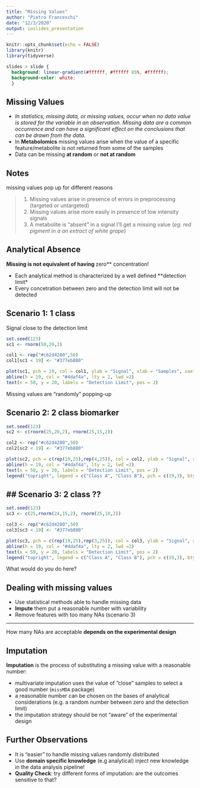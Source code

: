 ```yaml
---
title: "Missing Values"
author: "Pietro Franceschi"
date: "12/3/2020"
output: ioslides_presentation
---
```


```r
knitr::opts_chunk$set(echo = FALSE)
library(knitr)
library(tidyverse)
```


```css

slides > slide {
  background: linear-gradient(#ffffff, #ffffff 85%, #ffffff);
  background-color: white;
  }

```


## Missing Values

- _In statistics, missing data, or missing values, occur when no data value is stored for the variable in an observation. Missing data are a common occurrence and can have a significant effect on the conclusions that can be drawn from the data._
- In **Metabolomics** missing values arise when the value of a specific feature/metabolite is not returned from some of the samples
- Data can be missing **at random** or **not at random**


## Notes

missing values pop up for different reasons

>1. Missing values arise in presence of errors in preprocessing (targeted or untargeted)
>2. Missing values arise more easily in presence of low intensity signals
>3. A metabolite is "absent" in a signal I'll get a missing value (_eg. red pigment in a an extract of white grape_)


## Analytical Absence

**Missing is not equivalent of having **zero** concentration!

- Each analytical method is characterized by a well defined **detection limit*
- Every concetration between zero and the detection limit will not be detected

## Scenario 1: 1 class

Signal close to the detection limit

```r
set.seed(123)
sc1 <- rnorm(50,20,2)

col1 <- rep("#c62d4280",50)
col1[sc1 < 19] <- "#377eb880"

plot(sc1, pch = 19, col = col1, ylab = "Signal", xlab = "Samples", xaxt = "n", ylim = c(10,30))
abline(h = 19, col = "#4daf4a", lty = 2, lwd =2)
text(x = 50, y = 20, labels = "Detection Limit", pos = 2)

```

Missing values are "randomly" popping-up


## Scenario 2: 2 class biomarker

```r
set.seed(123)
sc2 <- c(rnorm(25,20,2), rnorm(25,15,2))

col2 <- rep("#c62d4280",50)
col2[sc2 < 19] <- "#377eb880"

plot(sc2, pch = c(rep(19,25),rep(4,25)), col = col2, ylab = "Signal", xlab = "Samples", xaxt = "n", ylim = c(10,30))
abline(h = 19, col = "#4daf4a", lty = 2, lwd =2)
text(x = 50, y = 20, labels = "Detection Limit", pos = 2)
legend("topright", legend = c("Class A", "Class B"), pch = c(19,3), bty = "n")

```


## ## Scenario 3: 2 class ??

```r
set.seed(123)
sc3 <- c(25,rnorm(24,15,2), rnorm(25,10,2))

col3 <- rep("#c62d4280",50)
col3[sc3 < 19] <- "#377eb880"

plot(sc3, pch = c(rep(19,25),rep(3,25)), col = col3, ylab = "Signal", xlab = "Samples",  xaxt = "n", ylim = c(7,30))
abline(h = 19, col = "#4daf4a", lty = 2, lwd =2)
text(x = 50, y = 20, labels = "Detection Limit", pos = 2)
legend("topright", legend = c("Class A", "Class B"), pch = c(19,3), bty = "n")

```

What would do you do here?

## Dealing with missing values

- Use statistical methods able to handle missing data
- **Impute** them put a reasonable number with variability
- Remove features with too many NAs (scenario 3)

<hr>

How many NAs are acceptable **depends on the experimental design** 


## Imputation

**Imputation** is the process of substituting a missing value with a reasonable number:

- multivariate imputation uses the value of "close" samples to select a good number (`missMDA` package)
- a reasonable number can be chosen on the bases of analytical considerations (e.g. a random number between zero and the detection limit)
- the imputation strategy should be not "aware" of the experimental design

## Further Observations

* It is "easier" to handle missing values randomly distributed
* Use **domain specific knowledge** (e.g analytical) inject new knowledge in the data analysis pipeline!
* **Quality Check**: try different forms of imputation: are the outcomes sensitive to that?





